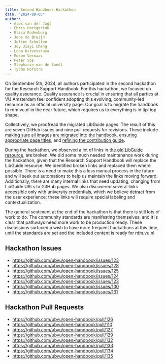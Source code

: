 ```yaml
---
title: Second Handbook Hackathon
date: "2024-09-05"
author:
  - Alex van der Jagt
  - Chris Hartgerink
  - Elisa Rodenburg
  - Jens de Bruijn
  - Jolien Scholten
  - Joy Jiayi Cheng
  - Lena Karvovskaya
  - Meron Vermaas
  - Peter Vos
  - Stephanie van de Sandt
  - Tycho Hofstra
---
```


On September 5th, 2024, all authors participated in the second hackathon for the Research Support Handbook. For this hackathon, we focused on quality assurance. Quality assurance is crucial in ensuring that all parties at VU Amsterdam feel confident adopting this evolving, community-led resource as an official university page. Our goal is to migrate the handbook to rdm.vu.nl in the near future, which requires us to everything is in tip-top shape.

Collectively, we proofread the migrated LibGuide pages. The result of this are seven GitHub issues and nine pull requests for revisions. These include [making sure all images are migrated into the handbook](https://github.com/ubvu/open-handbook/issues/125), [ensuring appropriate page titles](https://github.com/ubvu/open-handbook/issues/124), and [refining the contribution guide](https://github.com/ubvu/open-handbook/issues/131).

During the hackathon, we observed a lot of links in [the old LibGuide resource](https://libguides.vu.nl/rdm), are broken. We did some much needed  maintenance work during the hackathon, given that the Research Support Handbook will replace the LibGuide resource. We identified broken links and replaced them where possible. There is a need to make this a less manual process in the future and will seek out automations to help us maintain the links moving forward. Additionally, there are many internal links that need updating, changing from LibGuide URLs to GitHub pages. We also discovered several links accessible only with university credentials, which we believe detract from the user experience; these links will require special labeling and contextualization.

The general sentiment at the end of the hackathon is that there is still lots of work to do. The community standards are manifesting themselves, and it is clear that pathways need more work to be production ready. These discussions surfaced a wish to have more frequent hackathons at this time, until the standards are set and the included content is ready for rdm.vu.nl.

## Hackathon Issues

* <https://github.com/ubvu/open-handbook/issues/123>
* <https://github.com/ubvu/open-handbook/issues/128>
* <https://github.com/ubvu/open-handbook/issues/125>
* <https://github.com/ubvu/open-handbook/issues/124>
* <https://github.com/ubvu/open-handbook/issues/123>
* <https://github.com/ubvu/open-handbook/issues/130>
* <https://github.com/ubvu/open-handbook/issues/131>

## Hackathon Pull Requests

* <https://github.com/ubvu/open-handbook/pull/126>
* <https://github.com/ubvu/open-handbook/pull/110>
* <https://github.com/ubvu/open-handbook/pull/127>
* <https://github.com/ubvu/open-handbook/pull/129>
* <https://github.com/ubvu/open-handbook/pull/132>
* <https://github.com/ubvu/open-handbook/pull/133>
* <https://github.com/ubvu/open-handbook/pull/134>
* <https://github.com/ubvu/open-handbook/pull/135>
